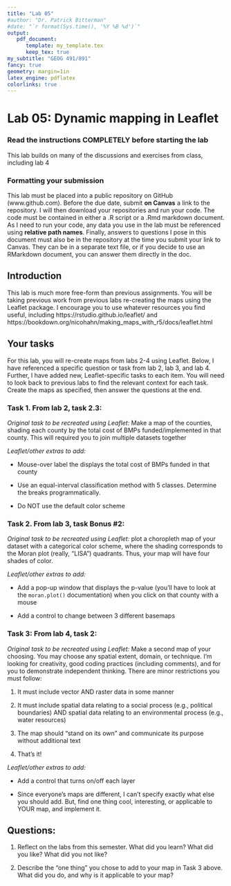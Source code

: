 ```yaml
---
title: "Lab 05"
#author: "Dr. Patrick Bitterman"
#date: "`r format(Sys.time(), '%Y %B %d')`"
output: 
   pdf_document: 
      template: my_template.tex
      keep_tex: true
my_subtitle: "GEOG 491/891"
fancy: true
geometry: margin=1in
latex_engine: pdflatex
colorlinks: true
---
```


# Lab 05: Dynamic mapping in Leaflet

### Read the instructions COMPLETELY before starting the lab

This lab builds on many of the discussions and exercises from class, including lab 4

### Formatting your submission

This lab must be placed into a public repository on GitHub (www.github.com). Before the due date, submit **on Canvas** a link to the repository. I will then download your repositories and run your code. The code must be contained in either a .R script or a .Rmd markdown document. As I need to run your code, any data you use in the lab must be referenced using **relative path names**. Finally, answers to questions I pose in this document must also be in the repository at the time you submit your link to Canvas. They can be in a separate text file, or if you decide to use an RMarkdown document, you can answer them directly in the doc.

## Introduction

This lab is much more free-form than previous assignments. You will be taking previous work from previous labs re-creating the maps using the Leaflet package. I encourage you to use whatever resources you find useful, including https://rstudio.github.io/leaflet/ and https://bookdown.org/nicohahn/making_maps_with_r5/docs/leaflet.html


## Your tasks

For this lab, you will re-create maps from labs 2-4 using Leaflet. Below, I have referenced a specific question or task from lab 2, lab 3, and lab 4. Further, I have added new, Leaflet-specific tasks to each item. You will need to look back to previous labs to find the relevant context for each task. Create the maps as specified, then answer the questions at the end.


### Task 1. From lab 2, task 2.3:

*Original task to be recreated using Leaflet:* Make a map of the counties, shading each county by the total cost of BMPs funded/implemented in that county. This will required you to join multiple datasets together

*Leaflet/other extras to add:*

- Mouse-over label the displays the total cost of BMPs funded in that county

- Use an equal-interval classification method with 5 classes. Determine the breaks programmatically.

- Do NOT use the default color scheme

### Task 2. From lab 3, task Bonus #2:

*Original task to be recreated using Leaflet:* plot a choropleth map of your dataset with a categorical color scheme, where the shading corresponds to the Moran plot (really, “LISA”) quadrants. Thus, your map will have four shades of color.

*Leaflet/other extras to add:*

- Add a pop-up window that displays the p-value (you'll have to look at the `moran.plot()` documentation) when you click on that county with a mouse

- Add a control to change between 3 different basemaps


### Task 3: From lab 4, task 2:

*Original task to be recreated using Leaflet:* Make a second  map of your choosing. You may choose any spatial extent, domain, or technique. I'm looking for creativity, good coding practices (including comments), and for you to demonstrate independent thinking. There are minor restrictions you must follow:

1. It must include vector AND raster data in some manner
    
2. It must include spatial data relating to a social process (e.g., political boundaries) AND spatial data relating to an environmental process (e.g., water resources)
    
3. The map should "stand on its own" and communicate its purpose without additional text
    
4. That's it!

*Leaflet/other extras to add:*

- Add a control that turns on/off each layer

- Since everyone's maps are different, I can't specify exactly what else you should add. But, find one thing cool, interesting, or applicable to YOUR map, and implement it.


## **Questions:**

1. Reflect on the labs from this semester. What did you learn? What did you like? What did you not like?

2. Describe the "one thing" you chose to add to your map in Task 3 above. What did you do, and why is it applicable to your map?